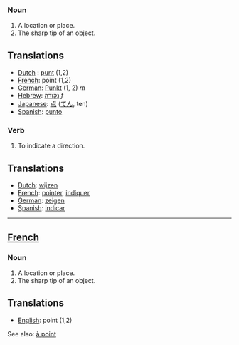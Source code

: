 ===Noun===
# A location or place.
# The sharp tip of an object.

==Translations==

*[[Dutch]] : [[punt]] (1,2)
*[[French]]: point (1,2)
*[[German]]: [[Punkt]] (1, 2) ''m''
*[[Hebrew]]: [[נקודה]] ''f''
*[[Japanese]]: [[点]] ([[てん]], ten)
*[[Spanish]]: [[punto]]

===Verb===
#To indicate a direction.

==Translations==

*[[Dutch]]: [[wijzen]]
*[[French]]: [[pointer]], [[indiquer]]
*[[German]]: [[zeigen]]
*[[Spanish]]: [[indicar]]

----

==[[French]]==
===Noun===
# A location or place.
# The sharp tip of an object.

==Translations==

*[[English]]: point (1,2)

See also: [[à point]]